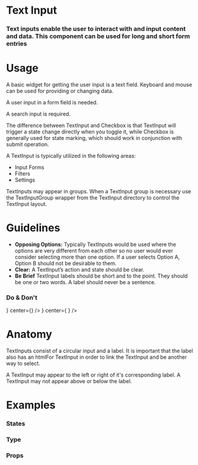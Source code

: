 
<Meta title="Atoms|Text Input" component={TextInput} />

# Text Input

### Text inputs enable the user to interact with and input content and data. This component can be used for long and short form entries

<Preview withToolbar>
  <Story name="Standard">
    <TextInput label="TextInput" />
  </Story>
</Preview>

# Usage

A basic widget for getting the user input is a text field. Keyboard and mouse can be used for providing or changing data.

A user input in a form field is needed.

A search input is required.

The difference between TextInput and Checkbox is that TextInput will trigger a state change directly when you toggle it, while Checkbox is generally used for state marking, which should work in conjunction with submit operation.

A TextInput is typically utilized in the following areas:

- Input Forms
- Filters
- Settings

TextInputs may appear in groups. When a TextInput group is necessary use the TextInputGroup wrapper from the TextInput directory to control the TextInput layout.

# Guidelines

- **Opposing Options:**
  Typically TextInputs would be used where the options are very different from each other so no user would ever consider selecting more than one option. If a user selects Option A, Option B should not be desirable to them.
- **Clear:**
  A TextInput’s action and state should be clear.
- **Be Brief**
  TextInput labels should be short and to the point. They should be one or two words. A label should never be a sentence.

### Do & Don't

<Preview>
  <Story name="Usage">
    <React.Fragment>
      <Bar
        padding="2x"
        leftWidth="5%"
        centerAlign="left"
        contentAlign="center"
        left={<Icon icon="check" type="success" size="2x" />}
        center={<TextInput label="Brief Label" />}
      />
      <Bar
        padding="2x"
        leftWidth="5%"
        centerAlign="left"
        contentAlign="center"
        left={<Icon icon="close" type="alert" size="2x" />}
        center={
          <TextInput label="TextInput with a long label because you cannot be concise with your words." />
        }
      />
    </React.Fragment>
  </Story>
</Preview>

# Anatomy

TextInputs consist of a circular input and a label. It is important that the label also has an htmlFor TextInput in order to link the TextInput and be another way to select.

A TextInput may appear to the left or right of it's corresponding label. A TextInput may not appear above or below the label.

<!-- ## Behavior -->

# Examples

### States

<!-- We can drop it in a `Preview` to get a code snippet: -->

<Preview>
  <Story name="States">
    <Form columns="1">
      <Section title="Standard">
        <TextInput />
      </Section>
      <Section title="Error">
        <TextInput error />
      </Section>
      <Section title="Disabled">
        <TextInput disabled />
      </Section>
      <Section title="Hidden">
        <TextInput type="hidden" />
      </Section>
    </Form>
  </Story>
</Preview>

### Type

<Preview>
  <Story name="Type">
    <Form>
      <TextInput
        pattern="[A-Za-z]{3}"
        label="Text"
        placeholder="I am just keeping things warm"
        helpText="Can contain only three letters (no numbers or special characters"
      />
      <TextInput
        type="textarea"
        label="Text Area"
        placeholder="I am just keeping things warm"
        helpText="Hang in there, buddy, I'm here to help!"
      />
      <TextInput
        type="number"
        label="Number"
        placeholder="I am just keeping things warm"
        helpText="Hang in there, buddy, I'm here to help!"
      />
      <TextInput
        type="search"
        label="Search"
        placeholder="I am just keeping things warm"
        helpText="Hang in there, buddy, I'm here to help!"
      />
      <TextInput
        autofocus
        type="password"
        pattern=".{6,}"
        title="Six or more characters"
        label="Password"
        placeholder="I am just keeping things warm"
        helpText="Must contain 6 or more characters"
      />
      <TextInput
        type="email"
        pattern="[a-z0-9._%+-]+@[a-z0-9.-]+\.[a-z]{2,}$"
        label="Email"
        placeholder="I am just keeping things warm"
        helpText="Hang in there, buddy, I'm here to help!"
      />
      <TextInput
        type="tel"
        pattern="[0-9]{3}-[0-9]{2}-[0-9]{3}"
        label="Telephone Number"
        placeholder="I am just keeping things warm"
        helpText="Hang in there, buddy, I'm here to help!"
      />
      <TextInput
        type="url"
        pattern="https?://.+"
        label="URL"
        placeholder="I am just keeping things warm"
        helpText="Hang in there, buddy, I'm here to help!"
      />
      <TextInput
        type="color"
        label="Color"
        placeholder="I am just keeping things warm"
        helpText="Hang in there, buddy, I'm here to help!"
      />
      <TextInput
        type="date"
        label="Date"
        placeholder="I am just keeping things warm"
        helpText="Hang in there, buddy, I'm here to help!"
      />
      <TextInput
        type="time"
        label="Time"
        placeholder="I am just keeping things warm"
        helpText="Hang in there, buddy, I'm here to help!"
      />
      <TextInput
        type="datetime-local"
        label="Local Date/Time"
        placeholder="I am just keeping things warm"
        helpText="Hang in there, buddy, I'm here to help!"
      />
      <TextInput
        type="month"
        label="Month"
        placeholder="I am just keeping things warm"
        helpText="Hang in there, buddy, I'm here to help!"
      />
      <TextInput
        type="week"
        label="Week"
        placeholder="I am just keeping things warm"
        helpText="Hang in there, buddy, I'm here to help!"
      />
    </Form>
  </Story>
</Preview>

### Props

<Props of={TextInput} />
